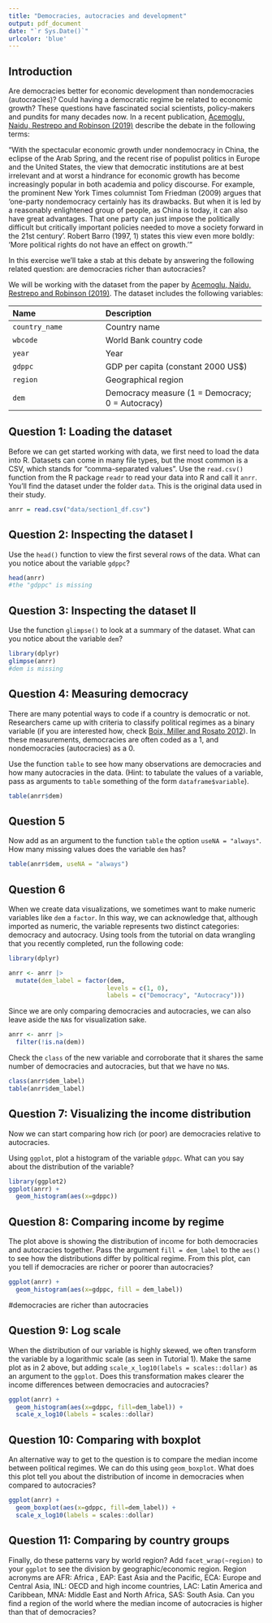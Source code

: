 ```yaml
---
title: "Democracies, autocracies and development"
output: pdf_document
date: "`r Sys.Date()`"
urlcolor: 'blue'
---
```


<style type="text/css">
    ol { list-style-type: lower-alpha; }
</style>

## Introduction

Are democracies better for economic development than nondemocracies (autocracies)? Could having a democratic regime be related to economic growth? These questions have fascinated social scientists, policy-makers and pundits for many decades now. In a recent publication, [Acemoglu, Naidu, Restrepo and Robinson (2019)](https://economics.mit.edu/sites/default/files/publications/Democracy%20Does%20Cause%20Growth.pdf) describe the debate in the following terms:

"With the spectacular economic growth under nondemocracy in China, the eclipse of the Arab Spring, and the recent rise of populist politics in Europe and the United States, the view that democratic institutions are at best irrelevant and at worst a hindrance for economic growth has become increasingly popular in both academia and policy discourse. For example, the prominent New York Times columnist Tom Friedman (2009) argues that 'one-party nondemocracy certainly has its drawbacks. But when it is led by a reasonably enlightened group of people, as China is today, it can also have great advantages. That one party can just impose the politically difficult but critically important policies needed to move a society forward in the 21st century'. Robert Barro (1997, 1) states this view even more boldly: 'More political rights do not have an effect on growth.'”

In this exercise we'll take a stab at this debate by answering the following related question: are democracies richer than autocracies?

We will be working with the dataset from the paper by [Acemoglu, Naidu, Restrepo and Robinson (2019)](https://economics.mit.edu/sites/default/files/publications/Democracy%20Does%20Cause%20Growth.pdf). The dataset includes the following variables:


-----------------------------------------------------------------------------------------
 Name                             Description
 -------------------------------- -------------------------------------------------------
 `country_name`                   Country name
 
 `wbcode`                         World Bank country code
 
 `year`                           Year  
 
 `gdppc`                          GDP per capita (constant 2000 US$)
 
 `region`                         Geographical region
 
 `dem`                            Democracy measure (1 = Democracy; 0 = Autocracy)
-----------------------------------------------------------------------------------------


## Question 1: Loading the dataset

Before we can get started working with data, we first need to load the data into R. Datasets can come
in many file types, but the most common is a CSV, which stands for “comma-separated values”. Use the
`read.csv()` function from the R package `readr` to read your data into R and call it `anrr`. You'll find the dataset under the folder `data`. This is the original data used in their study.

```r
anrr = read.csv("data/section1_df.csv")
```

## Question 2: Inspecting the dataset I

Use the `head()` function to view the first several rows of the data. What can you notice about the variable `gdppc`?

```r
head(anrr)
#the "gdppc" is missing
```

## Question 3: Inspecting the dataset II

Use the function `glimpse()` to look at a summary of the dataset. What can you notice about the variable `dem`?

```r
library(dplyr)
glimpse(anrr)
#dem is missing
```


## Question 4: Measuring democracy

There are many potential ways to code if a country is democratic or not. Researchers came up with criteria to classify political regimes as a binary variable (if you are interested how, check [Boix, Miller and Rosato 2012](https://journals.sagepub.com/doi/10.1177/0010414012463905)). In these measurements, democracies are often coded as a 1, and nondemocracies (autocracies) as a 0.

Use the function `table` to see how many observations are democracies and how many autocracies in the data. (Hint: to tabulate the values of a variable, pass as arguments to `table` something of the form `dataframe$variable`). 

```r
table(anrr$dem)
```

## Question 5

Now add as an argument to the function `table` the option `useNA = "always"`. How many missing values does the variable `dem` has?

```r
table(anrr$dem, useNA = "always")
```

## Question 6

When we create data visualizations, we sometimes want to make numeric variables like `dem` a `factor`. In this way, we can acknowledge that, although imported as numeric, the variable represents two distinct categories: democracy and autocracy. Using tools from the tutorial on data wrangling that you recently completed, run the following code:

```r
library(dplyr)

anrr <- anrr |>
  mutate(dem_label = factor(dem, 
                           levels = c(1, 0),
                           labels = c("Democracy", "Autocracy")))
```

Since we are only comparing democracies and autocracies, we can also leave aside the `NA`s for visualization sake.

```r
anrr <- anrr |>
  filter(!is.na(dem))
```


Check the `class` of the new variable and corroborate that it shares the same number of democracies and autocracies, but that we have no `NA`s.

```r
class(anrr$dem_label)
table(anrr$dem_label)
```



## Question 7: Visualizing the income distribution

Now we can start comparing how rich (or poor) are democracies relative to autocracies.

Using `ggplot`, plot a histogram of the variable `gdppc`. What can you say about the distribution of the variable?

```r
library(ggplot2)
ggplot(anrr) + 
  geom_histogram(aes(x=gdppc))
```




## Question 8: Comparing income by regime

The plot above is showing the distribution of income for both democracies and autocracies together. Pass the argument `fill = dem_label` to the `aes()` to see how the distributions differ by political regime. From this plot, can you tell if democracies are richer or poorer than autocracies?


```r
ggplot(anrr) + 
  geom_histogram(aes(x=gdppc, fill = dem_label))
```
#democracies are richer than autocracies

## Question 9: Log scale

When the distribution of our variable is highly skewed, we often transform the variable by a logarithmic scale (as seen in Tutorial 1). Make the same plot as in 2 above, but adding `scale_x_log10(labels = scales::dollar)` as an argument to the `ggplot`. Does this transformation makes clearer the income differences between democracies and autocracies?  

```r
ggplot(anrr) + 
  geom_histogram(aes(x=gdppc, fill=dem_label)) +
  scale_x_log10(labels = scales::dollar)
```

## Question 10: Comparing with boxplot

An alternative way to get to the question is to compare the median income between political regimes. We can do this using `geom_boxplot`. What does this plot tell you about the distribution of income in democracies when compared to autocracies?

```r
ggplot(anrr) + 
  geom_boxplot(aes(x=gdppc, fill=dem_label)) +
  scale_x_log10(labels = scales::dollar)
```

## Question 11: Comparing by country groups

Finally, do these patterns vary by world region? Add `facet_wrap(~region)` to your `ggplot` to see the division by geographic/economic region. Region acronyms are AFR: Africa , EAP: East Asia and the Pacific, ECA: Europe and Central Asia, INL: OECD and high income countries, LAC: Latin America and Caribbean, MNA: Middle East and North Africa, SAS: South Asia. Can you find a region of the world where the median income of autocracies is higher than that of democracies?

